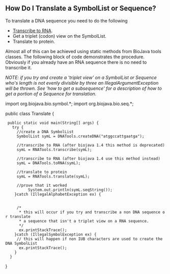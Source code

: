 == How Do I Translate a SymbolList or Sequence? ==

To translate a DNA sequence you need to do the following

* [[Biojava:Cookbook:Sequence:Transcribe|Transcribe to RNA]].
* Get a triplet (codon) view on the SymbolList.
* Translate to protein.

Almost all of this can be achieved using static methods from BioJava tools classes. The following block of code demonstrates the procedure. Obviously if you already have an RNA sequence there is no need to transcribe it.

''NOTE: if you try and create a 'triplet view' on a SymbolList or Sequence who's length is not evenly divisible by three an IllegalArgumentException will be thrown. See 'how to get a subsequence' for a description of how to get a portion of a Sequence for 
translation.''

<java>
import org.biojava.bio.symbol.*;
import org.biojava.bio.seq.*;

public class Translate {

  public static void main(String[] args) {
    try {
      //create a DNA SymbolList
      SymbolList symL = DNATools.createDNA("atggccattgaatga");

      //transcribe to RNA (after biojava 1.4 this method is deprecated)
      symL = RNATools.transcribe(symL);

      //transcribe to RNA (after biojava 1.4 use this method instead)
      symL = DNATools.toRNA(symL);
      
      //translate to protein
      symL = RNATools.translate(symL);

      //prove that it worked
           System.out.println(symL.seqString());
     }catch (IllegalAlphabetException ex) {
      
     
      /* 
       * this will occur if you try and transcribe a non DNA sequence or translate
       * a sequence that isn't a triplet view on a RNA sequence.
       */
       ex.printStackTrace();
     }catch (IllegalSymbolException ex) {
      // this will happen if non IUB characters are used to create the DNA SymbolList
       ex.printStackTrace();
     }
   }
}
</java>